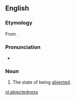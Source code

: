 ==English==

===Etymology===
From {{suffix|abjected|ness|lang=en}}.

===Pronunciation===
* {{a|US}} {{IPA|/ˌæbˈd͡ʒɛkt.əd.nəs/|lang=en}}

===Noun===
{{en-noun|-}}

# {{label|en|rare}} The state of being [[abject]]ed.

[[nl:abjectedness]]